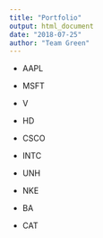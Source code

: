 ```yaml
---
title: "Portfolio"
output: html_document
date: "2018-07-25"
author: "Team Green"
---
```


- AAPL

- MSFT

- V

- HD

- CSCO

- INTC

- UNH

- NKE

- BA

- CAT